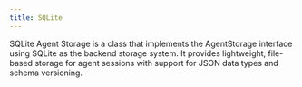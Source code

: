 ```yaml
---
title: SQLite
---
```


SQLite Agent Storage is a class that implements the AgentStorage interface using SQLite as the backend storage system. It provides lightweight, file-based storage for agent sessions with support for JSON data types and schema versioning.

<Snippet file="storage-sqlite-reference.mdx" />